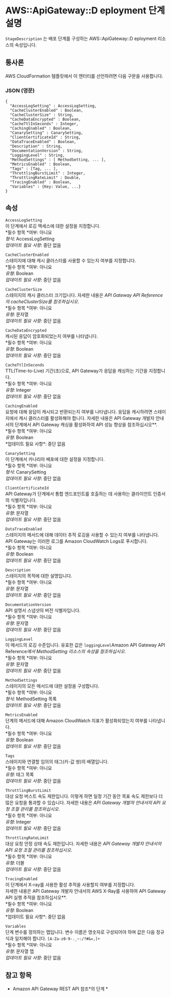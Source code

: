 # AWS::ApiGateway::D eployment 단계 설명

`StageDescription` 는 배포 단계를 구성하는 AWS::ApiGateway::D eployment 리소스의 속성입니다.

## 통사론

AWS CloudFormation 템플릿에서 이 엔터티를 선언하려면 다음 구문을 사용합니다.

### JSON (영문)

```
{
  "AccessLogSetting" : AccessLogSetting,
  "CacheClusterEnabled" : Boolean,
  "CacheClusterSize" : String,
  "CacheDataEncrypted" : Boolean,
  "CacheTtlInSeconds" : Integer,
  "CachingEnabled" : Boolean,
  "CanarySetting" : CanarySetting,
  "ClientCertificateId" : String,
  "DataTraceEnabled" : Boolean,
  "Description" : String,
  "DocumentationVersion" : String,
  "LoggingLevel" : String,
  "MethodSettings" : [ MethodSetting, ... ],
  "MetricsEnabled" : Boolean,
  "Tags" : [Tag, ... ],
  "ThrottlingBurstLimit" : Integer,
  "ThrottlingRateLimit" : Double,
  "TracingEnabled" : Boolean,
  "Variables" : {Key: Value, ...}
}
```

## 속성

`AccessLogSetting`  
이 단계에서 로깅 액세스에 대한 설정을 지정합니다.  
*필수 항목 *여부: 아니요  
_형식_: AccessLogSetting  
_업데이트 필요 사항_: 중단 없음

`CacheClusterEnabled`  
스테이지에 대해 캐시 클러스터를 사용할 수 있는지 여부를 지정합니다.  
*필수 항목 *여부: 아니요  
_유형_: Boolean  
_업데이트 필요 사항_: 중단 없음

`CacheClusterSize`  
스테이지의 캐시 클러스터 크기입니다. 자세한 내용은 _API Gateway API Reference의 cacheClusterSize를 참조하십시오_.  
*필수 항목 *여부: 아니요  
_유형_: 문자열  
_업데이트 필요 사항_: 중단 없음

`CacheDataEncrypted`  
캐시된 응답이 암호화되었는지 여부를 나타냅니다.  
*필수 항목 *여부: 아니요  
_유형_: Boolean  
_업데이트 필요 사항_: 중단 없음

`CacheTtlInSeconds`  
TTL(Time-to-Live) 기간(초)으로, API Gateway가 응답을 캐싱하는 기간을 지정합니다.  
*필수 항목 *여부: 아니요  
_유형_: Integer  
_업데이트 필요 사항_: 중단 없음

`CachingEnabled`  
요청에 대해 응답이 캐시되고 반환되는지 여부를 나타냅니다. 응답을 캐시하려면 스테이지에서 캐시 클러스터를 활성화해야 합니다. 자세한 내용은 API Gateway 개발자 안내서의 단계에서 API Gateway 캐싱을 활성화하여 API 성능 향상을 참조하십시오\**.  
*필수 항목 *여부: 아니요  
*유형*: Boolean  
*업데이트 필요 사항\*: 중단 없음

`CanarySetting`  
이 단계에서 카나리아 배포에 대한 설정을 지정합니다.  
*필수 항목 *여부: 아니요  
_형식_: CanarySetting  
_업데이트 필요 사항_: 중단 없음

`ClientCertificateId`  
API Gateway가 단계에서 통합 엔드포인트를 호출하는 데 사용하는 클라이언트 인증서의 식별자입니다.  
*필수 항목 *여부: 아니요  
_유형_: 문자열  
_업데이트 필요 사항_: 중단 없음

`DataTraceEnabled`  
스테이지의 메서드에 대해 데이터 추적 로깅을 사용할 수 있는지 여부를 나타냅니다. API Gateway는 이러한 로그를 Amazon CloudWatch Logs로 푸시합니다.  
*필수 항목 *여부: 아니요  
_유형_: Boolean  
_업데이트 필요 사항_: 중단 없음

`Description`  
스테이지의 목적에 대한 설명입니다.  
*필수 항목 *여부: 아니요  
_유형_: 문자열  
_업데이트 필요 사항_: 중단 없음

`DocumentationVersion`  
API 설명서 스냅샷의 버전 식별자입니다.  
*필수 항목 *여부: 아니요  
_유형_: 문자열  
_업데이트 필요 사항_: 중단 없음

`LoggingLevel`  
이 메서드의 로깅 수준입니다. 유효한 값은 `loggingLevel`Amazon API Gateway API Reference*에서 MethodSetting 리소스의 속성을 참조하십시오*.  
*필수 항목 *여부: 아니요  
_유형_: 문자열  
_업데이트 필요 사항_: 중단 없음

`MethodSettings`  
스테이지의 모든 메서드에 대한 설정을 구성합니다.  
*필수 항목 *여부: 아니요  
_형식_: MethodSetting 목록  
_업데이트 필요 사항_: 중단 없음

`MetricsEnabled`  
단계의 메서드에 대해 Amazon CloudWatch 지표가 활성화되었는지 여부를 나타냅니다.  
*필수 항목 *여부: 아니요  
_유형_: Boolean  
_업데이트 필요 사항_: 중단 없음

`Tags`  
스테이지와 연결할 임의의 태그(키-값 쌍)의 배열입니다.  
*필수 항목 *여부: 아니요  
_유형_: 태그 목록  
_업데이트 필요 사항_: 중단 없음

`ThrottlingBurstLimit`  
대상 요청 버스트 속도 제한입니다. 이렇게 하면 일정 기간 동안 목표 속도 제한보다 더 많은 요청을 통과할 수 있습니다. 자세한 내용은 _API Gateway 개발자 안내서의 API 요청 조절 관리를 참조하십시오_.  
*필수 항목 *여부: 아니요  
_유형_: Integer  
_업데이트 필요 사항_: 중단 없음

`ThrottlingRateLimit`  
대상 요청 안정 상태 속도 제한입니다. 자세한 내용은 _API Gateway 개발자 안내서의 API 요청 조절 관리를 참조하십시오_.  
*필수 항목 *여부: 아니요  
_유형_: 더블  
_업데이트 필요 사항_: 중단 없음

`TracingEnabled`  
이 단계에서 X-ray를 사용한 활성 추적을 사용할지 여부를 지정합니다.  
자세한 내용은 API Gateway 개발자 안내서의 AWS X-Ray를 사용하여 API Gateway API 실행 추적을 참조하십시오\**.  
*필수 항목 *여부: 아니요  
*유형*: Boolean  
*업데이트 필요 사항\*: 중단 없음

`Variables`  
단계 변수를 정의하는 맵입니다. 변수 이름은 영숫자로 구성되어야 하며 값은 다음 정규식과 일치해야 합니다. `[A-Za-z0-9-._~:/?#&=,]+`  
*필수 항목 *여부: 아니요  
_유형_: 문자열 맵  
_업데이트 필요 사항_: 중단 없음

## 참고 항목

- Amazon API Gateway REST API 참조*의 단계 *
